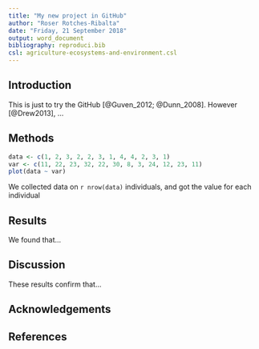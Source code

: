 ```yaml
---
title: "My new project in GitHub"
author: "Roser Rotches-Ribalta"
date: "Friday, 21 September 2018"
output: word_document
bibliography: reproduci.bib
csl: agriculture-ecosystems-and-environment.csl
---
```



Introduction
------------

This is just to try the GitHub [@Guven_2012; @Dunn_2008]. However [@Drew2013], ...


Methods
-------

```r

data <- c(1, 2, 3, 2, 2, 3, 1, 4, 4, 2, 3, 1)
var <- c(11, 22, 23, 32, 22, 30, 8, 3, 24, 12, 23, 11)
plot(data ~ var)

```



We collected data on `r nrow(data)` individuals, and got the value for each individual



Results
-------

We found that...


Discussion
----------

These results confirm that...


Acknowledgements
----------------


## References


